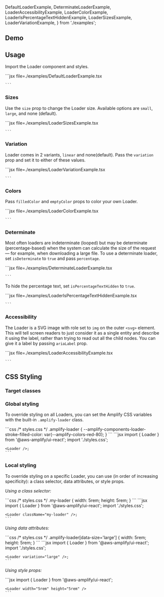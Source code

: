 
  DefaultLoaderExample,
  DeterminateLoaderExample,
  LoaderAccessibilityExample,
  LoaderColorExample,
  LoaderIsPercentageTextHiddenExample,
  LoaderSizesExample,
  LoaderVariationExample,
} from './examples';

## Demo

<LoaderDemo />

## Usage

Import the Loader component and styles.

<Example>
  <DefaultLoaderExample />
  <ExampleCode>
    ```jsx file=./examples/DefaultLoaderExample.tsx

    ```

  </ExampleCode>
</Example>

### Sizes

Use the `size` prop to change the Loader size. Available options are `small`, `large`, and none (default).

<Example>
  <LoaderSizesExample />
  <ExampleCode>
    ```jsx file=./examples/LoaderSizesExample.tsx

    ```

  </ExampleCode>
</Example>

### Variation

Loader comes in 2 variants, `linear` and none(default). Pass the `variation` prop and set it to either of these values.

<Example>
  <LoaderVariationExample />
  <ExampleCode>
    ```jsx file=./examples/LoaderVariationExample.tsx

    ```

  </ExampleCode>
</Example>

### Colors

Pass `filledColor` and `emptyColor` props to color your own Loader.

<Example>
  <LoaderColorExample />
  <ExampleCode>
    ```jsx file=./examples/LoaderColorExample.tsx

    ```

  </ExampleCode>
</Example>

### Determinate

Most often loaders are indeterminate (looped) but may be determinate (percentage-based) when the system can calculate the size of the request — for example, when downloading a large file. To use a determinate loader, set `isDeterminate` to `true` and pass `percentage`.

<Example>
  <DeterminateLoaderExample />
  <ExampleCode>
    ```jsx file=./examples/DeterminateLoaderExample.tsx

    ```

  </ExampleCode>
</Example>

To hide the percentage text, set `isPercentageTextHidden` to `true`.

<Example>
  <LoaderIsPercentageTextHiddenExample />
  <ExampleCode>
    ```jsx file=./examples/LoaderIsPercentageTextHiddenExample.tsx

    ```

  </ExampleCode>
</Example>

### Accessibility

The Loader is a SVG image with role set to `img` on the outer `<svg>` element. This will tell screen readers to just consider it as a single entity and describe it using the label, rather than trying to read out all the child nodes. You can give it a label by passing `ariaLabel` prop.

<Example>
  <LoaderAccessibilityExample />
  <ExampleCode>
    ```jsx file=./examples/LoaderAccessibilityExample.tsx

    ```

  </ExampleCode>
</Example>

## CSS Styling

### Target classes

<ComponentStyleDisplay componentName="Loader" />

### Global styling

To override styling on all Loaders, you can set the Amplify CSS variables with the built-in `.amplify-loader` class.

<Example>
  <Loader className="global-styling-example" />
  <ExampleCode>
    ```css
    /* styles.css */
    .amplify-loader {
      --amplify-components-loader-stroke-filled-color: var(--amplify-colors-red-80);
    }
    ```
  </ExampleCode>
  <ExampleCode>
    ```jsx
    import { Loader } from '@aws-amplify/ui-react';
    import './styles.css';

    <Loader />;
    ```

  </ExampleCode>
</Example>

### Local styling

To override styling on a specific Loader, you can use (in order of increasing specificity): a class selector, data attributes, or style props.

_Using a class selector:_

<Example>
  <Loader className="my-loader" />
  <ExampleCode>
    ```css
    /* styles.css */
    .my-loader {
      width: 5rem;
      height: 5rem;
    }
    ```
  </ExampleCode>
  <ExampleCode>
    ```jsx
    import { Loader } from '@aws-amplify/ui-react';
    import './styles.css';

    <Loader className="my-loader" />;
    ```

  </ExampleCode>
</Example>

_Using data attributes:_

<Example>
  <Loader className="data-attribute-styling-example" />
  <ExampleCode>
  ```css
  /* styles.css */
  .amplify-loader[data-size='large'] {
    width: 5rem;
    height: 5rem;
  }
  ```
  </ExampleCode>
  <ExampleCode>
    ```jsx
    import { Loader } from '@aws-amplify/ui-react';
    import './styles.css';

    <Loader variation="large" />;
    ```

  </ExampleCode>
</Example>

_Using style props:_

<Example>
  <Loader width="5rem" height="5rem" />
  <ExampleCode>
    ```jsx
    import { Loader } from '@aws-amplify/ui-react';

    <Loader width="5rem" height="5rem" />
    ```

  </ExampleCode>
</Example>
